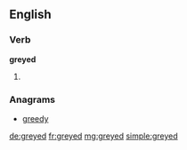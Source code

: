 ==English==

===Verb===
'''greyed'''

# {{en-past of|grey}}

===Anagrams===
* [[greedy#English|greedy]]

[[de:greyed]]
[[fr:greyed]]
[[mg:greyed]]
[[simple:greyed]]